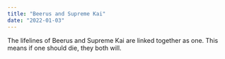 ```yaml
---
title: "Beerus and Supreme Kai"
date: "2022-01-03"
---
```


The lifelines of Beerus and Supreme Kai are linked together as one.  This means if one should die, they both will.
